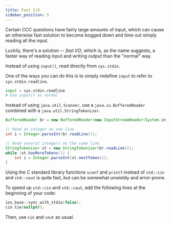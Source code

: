 ```yaml
---
title: Fast I/O
sidebar_position: 5
---
```



Certain CCC questions have fairly large amounts of input, which can cause an otherwise fast solution to become bogged down and time out simply reading all the input.

Luckily, there's a solution -- _fast I/O_, which is, as the name suggests, a faster way of reading input and writing output than the "normal" way.

<Tabs>
<TabItem value="py" label="Python" default>

Instead of using `input()`, read directly from `sys.stdin`.

One of the ways you can do this is to simply redefine `input` to refer to `sys.stdin.readline`.

```py
input = sys.stdin.readline
# Use input() as normal
```

</TabItem>

<TabItem value="java" label="Java">

Instead of using `java.util.Scanner`, use a `java.io.BufferedReader` combined with a `java.util.StringTokenizer`.

```java
BufferedReader br = new BufferedReader(new InputStreamReader(System.in));

// Read an integer on one line
int i = Integer.parseInt(br.readLine());

// Read several integers on the same line
StringTokenizer st = new StringTokenizer(br.readLine());
while (st.hasMoreTokens()) {
	int i = Integer.parseInt(st.nextToken());
}
```

</TabItem>

<TabItem value="cpp" label="C++">

Using the C standard library functions `scanf` and `printf` instead of `std::cin` and `std::cout` is quite fast, but can be somewhat unwieldy and error-prone.

To speed up `std::cin` and `std::cout`, add the following lines at the beginning of your code:

```cpp
ios_base::sync_with_stdio(false);
cin.tie(nullptr);
```

Then, use `cin` and `cout` as usual.

</TabItem>
</Tabs>
